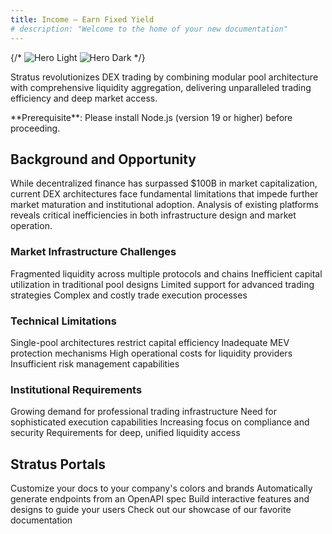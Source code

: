```yaml
---
title: Income — Earn Fixed Yield
# description: "Welcome to the home of your new documentation"
---
```


{/* <img
  className="block dark:hidden"
  src="/images/hero-light.svg"
  alt="Hero Light"
/>
<img
  className="hidden dark:block"
  src="/images/hero-dark.svg"
  alt="Hero Dark"
/> */}

Stratus revolutionizes DEX trading by combining modular pool architecture with comprehensive liquidity aggregation, delivering unparalleled trading efficiency and deep market access.

<Info>
  **Prerequisite**: Please install Node.js (version 19 or higher) before proceeding.
</Info>



## Background and Opportunity

While decentralized finance has surpassed $100B in market capitalization, current DEX architectures face fundamental limitations that impede further market maturation and institutional adoption. Analysis of existing platforms reveals critical inefficiencies in both infrastructure design and market operation.

### Market Infrastructure Challenges

Fragmented liquidity across multiple protocols and chains
Inefficient capital utilization in traditional pool designs
Limited support for advanced trading strategies
Complex and costly trade execution processes

### Technical Limitations

Single-pool architectures restrict capital efficiency
Inadequate MEV protection mechanisms
High operational costs for liquidity providers
Insufficient risk management capabilities

### Institutional Requirements

Growing demand for professional trading infrastructure
Need for sophisticated execution capabilities
Increasing focus on compliance and security
Requirements for deep, unified liquidity access



## Stratus Portals

<CardGroup cols={2}>
  <Card
    title="Customize Style"
    icon="palette"
    href="https://mintlify.com/docs/settings/global"
  >
    Customize your docs to your company's colors and brands
  </Card>
  <Card
    title="Reference APIs"
    icon="code"
    href="https://mintlify.com/docs/api-playground/openapi"
  >
    Automatically generate endpoints from an OpenAPI spec
  </Card>
  <Card
    title="Add Components"
    icon="screwdriver-wrench"
    href="https://mintlify.com/docs/content/components/accordions"
  >
    Build interactive features and designs to guide your users
  </Card>
  <Card
    title="Get Inspiration"
    icon="stars"
    href="https://mintlify.com/customers"
  >
    Check out our showcase of our favorite documentation
  </Card>
</CardGroup>
